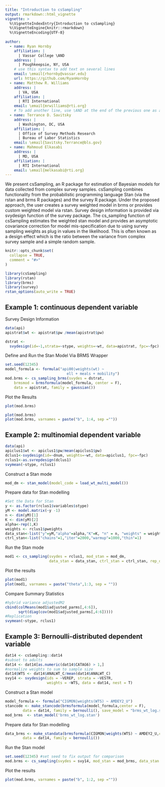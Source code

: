 ```yaml
---
title: "Introduction to csSampling"
output: rmarkdown::html_vignette
vignette: >
  %\VignetteIndexEntry{Introduction to csSampling}
  %\VignetteEngine{knitr::rmarkdown}
  %\VignetteEncoding{UTF-8}
  
author:
  - name: Ryan Hornby
    affiliation: |
      | Vassar College \AND
    address: |
      | Poughkeepsie, NY, USA
    # use this syntax to add text on several lines
    email: \email{rhornby@vassar.edu}
    url: https://github.com/RyanHornby
  - name: Matthew R. Williams
    address: |
      | VA, USA
    affiliation: |
      | RTI International
    email: \email{mrwilliams@rti.org}
    # To add another line, use \AND at the end of the previous one as above
  - name: Terrance D. Savitsky
    address: |
      | Washington, DC, USA
    affiliation: |
      | Office of Survey Methods Research
      | Bureau of Labor Statistics
    email: \email{Savitsky.Terrance@bls.gov}
  - name: Mahmoud Elkasabi
    address: |
      | MD, USA
    affiliation: |
      | RTI International
    email: \email{melkasabi@rti.org}
---
```


  We present csSampling, an R package for estimation of Bayesian models for data collected from complex survey samples. csSampling combines functionality from the probabilistic programming language Stan (via the rstan and brms R packages) and the survey R package. Under the proposed approach, the user creates a survey weighted model in brms or provides custom weighted model via rstan. Survey design information is provided via svydesign function of the survey package. The cs_sampling function of csSampling estimates the weighted stan model and provides an asymptotic covariance correction for model mis-specification due to using survey sampling weights as plug in values in the likelihood. This is often known as a design effect which is the ratio between the variance from complex survey sample and a simple random sample.

```r
knitr::opts_chunk$set(
  collapse = TRUE,
  comment = "#>"
)
```

```r
library(csSampling)
library(rstan)
library(brms)
library(survey)
rstan_options(auto_write = TRUE)
```

## Example 1: continuous dependent variable

Survey Design Information

```r
data(api)
apistrat$wt <- apistrat$pw /mean(apistrat$pw)

dstrat <-
  svydesign(id=~1,strata=~stype, weights=~wt, data=apistrat, fpc=~fpc)

```

Define and Run the Stan Model Via BRMS Wrapper

```r
set.seed(12345)
model_formula <- formula("api00|weights(wt) ~ 
                            ell + meals + mobility")
mod.brms <- cs_sampling_brms(svydes = dstrat, 
    brmsmod = brmsformula(model_formula, center = F), 
    data = apistrat, family = gaussian())
```

Plot the Results

```r
plot(mod.brms)
```

```r
plot(mod.brms)
plot(mod.brms, varnames = paste("b", 1:4, sep =""))
```

## Example 2: multinomial dependent variable

```r
data(api)
apiclus1$wt <- apiclus1$pw/mean(apiclus1$pw)
dclus1<-svydesign(id=~dnum, weights=~wt, data=apiclus1, fpc=~fpc)
rclus1<-as.svrepdesign(dclus1)
svymean(~stype, rclus1)
```

Construct a Stan mode

```r
mod_dm <- stan_model(model_code = load_wt_multi_model())
```

Prepare data for Stan modelling

```r
#Set the Data for Stan
y <- as.factor(rclus1$variables$stype)
yM <- model.matrix(~y -1)
n <- dim(yM)[1]
K <- dim(yM)[2]
alpha<-rep(1,K)
weights <- rclus1$pweights
data_stan<-list("y"=yM,"alpha"=alpha,"K"=K, "n" = n, "weights" = weights)
ctrl_stan<-list("chains"=1,"iter"=2000,"warmup"=1000,"thin"=1)
```

Run the Stan mode

```r
mod1 <- cs_sampling(svydes = rclus1, mod_stan = mod_dm, 
                    data_stan = data_stan, ctrl_stan = ctrl_stan, rep_design = T)
```

Plot the results

```r
plot(mod1)
plot(mod1, varnames = paste("theta",1:3, sep = ""))
```

Compare Summary Statistics

```r
#hybrid variance adjustedM2
cbind(colMeans(mod1$adjusted_parms[,4:6]), 
      sqrt(diag(cov(mod1$adjusted_parms[,4:6]))))
#Replication
svymean(~stype, rclus1)
```

## Example 3: Bernoulli-distributed dependent variable

```r
dat14 <- csSampling::dat14
#subset to adults
dat14 <- dat14[as.numeric(dat14$CATAG6) > 1,]
#normalize weights to sum to sample size
dat14$WTS <- dat14$ANALWT_C/mean(dat14$ANALWT_C)
svy14 <- svydesign(ids = ~VEREP, strata = ~VESTR, 
                   weights = ~WTS, data = dat14, nest = T)
```

Construct a Stan model

```r

model_formula <- formula("CIGMON|weights(WTS) ~ AMDEY2_U")
stancode <- make_stancode(brmsformula(model_formula,center = F), 
		data = dat14, family = bernoulli(), save_model = "brms_wt_log.stan")
mod_brms  <- stan_model('brms_wt_log.stan')
```

Prepare data for Stan modelling

```r
data_brms <- make_standata(brmsformula(CIGMON|weights(WTS) ~ AMDEY2_U,center = FALSE), 
		data = dat14, family = bernoulli())
```

Run the Stan model

```r
set.seed(12345) #set seed to fix output for comparison
mod.brms <- cs_sampling(svydes = svy14, mod_stan = mod_brms, data_stan = data_brms)
```

Plot the results

```r
plot(mod.brms, varnames = paste("b", 1:2, sep =""))

```
